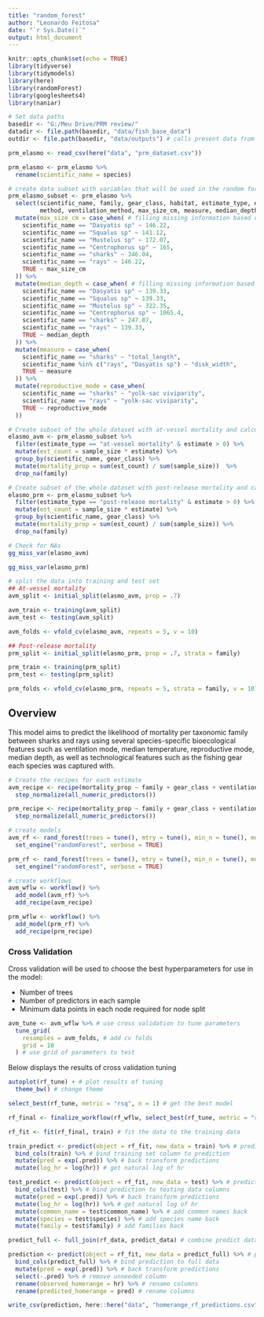 ```yaml
---
title: "random_forest"
author: "Leonardo Feitosa"
date: "`r Sys.Date()`"
output: html_document
---
```


```r
knitr::opts_chunk$set(echo = TRUE)
library(tidyverse)
library(tidymodels)
library(here)
library(randomForest)
library(googlesheets4)
library(naniar)

# Set data paths
basedir <- "G:/Meu Drive/PRM review/"
datadir <- file.path(basedir, "data/fish_base_data")
outdir <- file.path(basedir, "data/outputs") # calls present data from raster files
```

```r
prm_elasmo <- read_csv(here("data", "prm_dataset.csv"))

prm_elasmo <- prm_elasmo %>% 
  rename(scientific_name = species)
```

```r
# create data subset with variables that will be used in the random forest model
prm_elasmo_subset <- prm_elasmo %>% 
  select(scientific_name, family, gear_class, habitat, estimate_type, estimate, sample_size,
         method, ventilation_method, max_size_cm, measure, median_depth, reproductive_mode) %>% 
  mutate(max_size_cm = case_when( # filling missing information based on the average per group
    scientific_name == "Dasyatis sp" ~ 146.22,
    scientific_name == "Squalus sp" ~ 141.12,
    scientific_name == "Mustelus sp" ~ 172.07,
    scientific_name == "Centrophorus sp" ~ 165,  
    scientific_name == "sharks" ~ 346.04,
    scientific_name == "rays" ~ 146.22,
    TRUE ~ max_size_cm
  )) %>% 
  mutate(median_depth = case_when( # filling missing information based on the average per group
    scientific_name == "Dasyatis sp" ~ 139.33,
    scientific_name == "Squalus sp" ~ 139.33,
    scientific_name == "Mustelus sp" ~ 322.35,
    scientific_name == "Centrophorus sp" ~ 1065.4,
    scientific_name == "sharks" ~ 247.87,
    scientific_name == "rays" ~ 139.33,
    TRUE ~ median_depth
  )) %>% 
  mutate(measure = case_when(
    scientific_name == "sharks" ~ "total_length",
    scientific_name %in% c("rays", "Dasyatis sp") ~ "disk_width",
    TRUE ~ measure
  )) %>% 
  mutate(reproductive_mode = case_when(
    scientific_name == "sharks" ~ "yolk-sac viviparity",
    scientific_name == "rays" ~ "yolk-sac viviparity",
    TRUE ~ reproductive_mode
  )) 

# Create subset of the whole dataset with at-vessel mortality and calculate the weighted averages per species and gear
elasmo_avm <- prm_elasmo_subset %>%
  filter(estimate_type == "at-vessel mortality" & estimate > 0) %>% 
  mutate(est_count = sample_size * estimate) %>% 
  group_by(scientific_name, gear_class) %>% 
  mutate(mortality_prop = sum(est_count) / sum(sample_size))  %>% 
  drop_na(family)

# Create subset of the whole dataset with post-release mortality and calculate the weighted averages per species and gear
elasmo_prm <- prm_elasmo_subset %>% 
  filter(estimate_type == "post-release mortality" & estimate > 0) %>% 
  mutate(est_count = sample_size * estimate) %>% 
  group_by(scientific_name, gear_class) %>% 
  mutate(mortality_prop = sum(est_count) / sum(sample_size)) %>% 
  drop_na(family) 
```

```r
# Check for NAs
gg_miss_var(elasmo_avm)

gg_miss_var(elasmo_prm)
```


```r
# split the data into training and test set
## At-vessel mortality
avm_split <- initial_split(elasmo_avm, prop = .7) 

avm_train <- training(avm_split)
avm_test <- testing(avm_split)

avm_folds <- vfold_cv(elasmo_avm, repeats = 5, v = 10)

## Post-release mortality
prm_split <- initial_split(elasmo_prm, prop = .7, strata = family)

prm_train <- training(prm_split)
prm_test <- testing(prm_split)

prm_folds <- vfold_cv(elasmo_prm, repeats = 5, strata = family, v = 10)
```


## Overview

This model aims to predict the likelihood of mortality per taxonomic family between sharks and rays using several species-specific bioecological features such as ventilation mode, median temperature, reproductive mode, median depth, as well as technological features such as the fishing gear each species was captured with.

```r
# Create the recipes for each estimate
avm_recipe <- recipe(mortality_prop ~ family + gear_class + ventilation_method + median_depth + max_size_cm + habitat + reproductive_mode, data = avm_train) %>% 
  step_normalize(all_numeric_predictors())

prm_recipe <- recipe(mortality_prop ~ family + gear_class + ventilation_method + median_depth + max_size_cm + habitat + reproductive_mode, data = prm_train) %>% 
  step_normalize(all_numeric_predictors())
```

```r
# create models
avm_rf <- rand_forest(trees = tune(), mtry = tune(), min_n = tune(), mode = "regression") %>% 
  set_engine("randomForest", verbose = TRUE)

prm_rf <- rand_forest(trees = tune(), mtry = tune(), min_n = tune(), mode = "regression") %>% 
  set_engine("randomForest", verbose = TRUE)
```

```r
# create workflows
avm_wflw <- workflow() %>% 
  add_model(avm_rf) %>% 
  add_recipe(avm_recipe)

prm_wflw <- workflow() %>% 
  add_model(prm_rf) %>% 
  add_recipe(prm_recipe)
```

### Cross Validation

Cross validation will be used to choose the best hyperparameters for use in the model: 

* Number of trees
* Number of predictors in each sample
* Minimum data points in each node required for node split

```r
avm_tune <- avm_wflw %>% # use cross validation to tune parameters
  tune_grid(
    resamples = avm_folds, # add cv folds
    grid = 10
  ) # use grid of parameters to test
```

Below displays the results of cross validation tuning

```r
autoplot(rf_tune) + # plot results of tuning
  theme_bw() # change theme
```

```r
select_best(rf_tune, metric = "rsq", n = 1) # get the best model
```

```r
rf_final <- finalize_workflow(rf_wflw, select_best(rf_tune, metric = "rsq")) # finalize the workflow with the best model
```

```r
rf_fit <- fit(rf_final, train) # fit the data to the training data
```

```r
train_predict <- predict(object = rf_fit, new_data = train) %>% # predict the training set
  bind_cols(train) %>% # bind training set column to prediction
  mutate(pred = exp(.pred)) %>% # back transform predictions
  mutate(log_hr = log(hr)) # get natural log of hr

test_predict <- predict(object = rf_fit, new_data = test) %>% # predict the training set
  bind_cols(test) %>% # bind prediction to testing data columns
  mutate(pred = exp(.pred)) %>% # back transform predictions
  mutate(log_hr = log(hr)) %>% # get natural log of hr
  mutate(common_name = test$common_name) %>% # add common names back
  mutate(species = test$species) %>% # add species name back
  mutate(family = test$family) # add families back

predict_full <- full_join(rf_data, predict_data) # combine predict data with training data

prediction <- predict(object = rf_fit, new_data = predict_full) %>% # predict the training set
  bind_cols(predict_full) %>% # bind prediction to full data
  mutate(pred = exp(.pred)) %>% # back transform predictions
  select(-.pred) %>% # remove unneeded column
  rename(observed_homerange = hr) %>% # rename columns
  rename(predicted_homerange = pred) # rename columns

write_csv(prediction, here::here("data", "homerange_rf_predictions.csv"))
```























